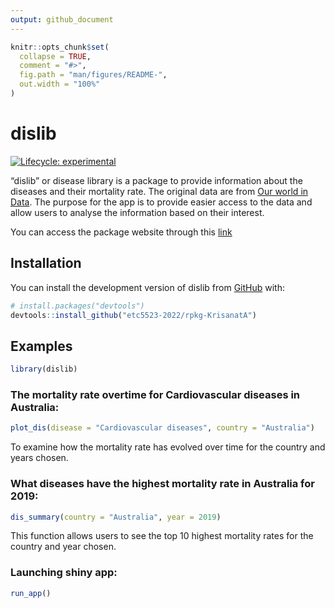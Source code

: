 ```yaml
---
output: github_document
---
```


<!-- README.md is generated from README.Rmd. Please edit that file -->

```r
knitr::opts_chunk$set(
  collapse = TRUE,
  comment = "#>",
  fig.path = "man/figures/README-",
  out.width = "100%"
)
```

# dislib

<!-- badges: start -->
[![Lifecycle: experimental](https://img.shields.io/badge/lifecycle-experimental-orange.svg)](https://lifecycle.r-lib.org/articles/stages.html#experimental)
<!-- badges: end -->

"dislib" or disease library is a package to provide information about the diseases and their mortality rate. The original data are from [Our world in Data](https://ourworldindata.org/what-does-the-world-die-from). The purpose for the app is to provide easier access to the data and allow users to analyse the information based on their interest.

You can access the package website through this [link](https://etc5523-2022.github.io/rpkg-KrisanatA/)

## Installation

You can install the development version of dislib from [GitHub](https://github.com/) with:

``` r
# install.packages("devtools")
devtools::install_github("etc5523-2022/rpkg-KrisanatA")
```

## Examples

```r
library(dislib)
```

### The mortality rate overtime for Cardiovascular diseases in Australia:

```r
plot_dis(disease = "Cardiovascular diseases", country = "Australia")
```

To examine how the mortality rate has evolved over time for the country and years chosen.

### What diseases have the highest mortality rate in Australia for 2019:

```r
dis_summary(country = "Australia", year = 2019)
```

This function allows users to see the top 10 highest mortality rates for the country and year chosen.

### Launching shiny app:

```r
run_app()
```


